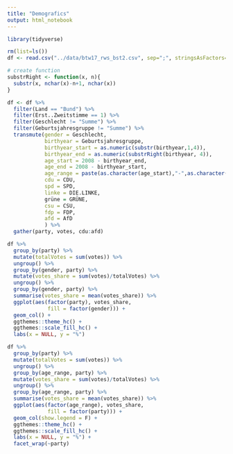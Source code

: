 ```yaml
---
title: "Demografics"
output: html_notebook
---
```


```r
library(tidyverse)

rm(list=ls())
df <- read.csv("../data/btw17_rws_bst2.csv", sep=";", stringsAsFactors=FALSE)

# create function
substrRight <- function(x, n){
  substr(x, nchar(x)-n+1, nchar(x))
}
```

```r
df <- df %>% 
  filter(Land == "Bund") %>%
  filter(Erst..Zweitstimme == 1) %>%
  filter(Geschlecht != "Summe") %>%
  filter(Geburtsjahresgruppe != "Summe") %>%
  transmute(gender = Geschlecht,
            birthyear = Geburtsjahresgruppe,
            birthyear_start = as.numeric(substr(birthyear,1,4)),
            birthyear_end = as.numeric(substrRight(birthyear, 4)),
            age_start = 2008 - birthyear_end,
            age_end = 2008 - birthyear_start,
            age_range = paste(as.character(age_start),"-",as.character(age_end)),
            cdu = CDU,
            spd = SPD,
            linke = DIE.LINKE,
            grüne = GRÜNE,
            csu = CSU,
            fdp = FDP,
            afd = AfD
            ) %>%
  gather(party, votes, cdu:afd)
```


```r
df %>%
  group_by(party) %>%
  mutate(totalVotes = sum(votes)) %>%
  ungroup() %>%
  group_by(gender, party) %>%
  mutate(votes_share = sum(votes)/totalVotes) %>%
  ungroup() %>%
  group_by(gender, party) %>%
  summarise(votes_share = mean(votes_share)) %>%
  ggplot(aes(factor(party), votes_share, 
             fill = factor(gender))) +
  geom_col() +
  ggthemes::theme_hc() +
  ggthemes::scale_fill_hc() +
  labs(x = NULL, y = "%")
```

```r
df %>%
  group_by(party) %>%
  mutate(totalVotes = sum(votes)) %>%
  ungroup() %>%
  group_by(age_range, party) %>%
  mutate(votes_share = sum(votes)/totalVotes) %>%
  ungroup() %>%
  group_by(age_range, party) %>%
  summarise(votes_share = mean(votes_share)) %>%
  ggplot(aes(factor(age_range), votes_share, 
             fill = factor(party))) +
  geom_col(show.legend = F) +
  ggthemes::theme_hc() +
  ggthemes::scale_fill_hc() +
  labs(x = NULL, y = "%") +
  facet_wrap(~party)
```
